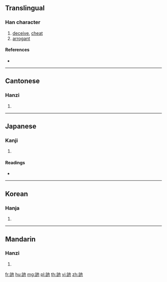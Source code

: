 {{character info/new}}
{{also|𫍙}}
==Translingual==

===Han character===
{{Han char|rn=149|rad=言|as=03|sn=10|four=04612|canj=YRPD|ids=⿰言也}}

# [[deceive]], [[cheat]]
# [[arrogant]]

====References====
* {{Han ref|kx=1148.020|dkj=35235|dj=1614.150|hdz=63944.020|uh=8A11|ud=35345|bh=B059|bd=45145}}

----

==Cantonese==

===Hanzi===
{{yue-hanzi|jyut=|y=yi4|sim=𫍙}}

# {{defn|lang=yue|sort=言03}}

----

==Japanese==

===Kanji===
{{ja-kanji|grade=|rs=言03}}

# {{defn|lang=ja|sort=言03}}

====Readings====
* {{ja-readings|on=[[し]] (shi), [[い]] (i), [[た]] (ta), [[たん]] (tan), [[だん]] (dan)|kun=|nanori=}}

----

==Korean==

===Hanja===
{{ko-hanja|hangeul=이|eumhun=|rv=i|mr=i|y=i}}

# {{defn|lang=ko|sort=言03}}

----

==Mandarin==

===Hanzi===
{{cmn-hanzi|pin=[[dàn]] ([[dan4]]), [[yí]] ([[yi2]])|wg=tan<sup>4</sup>, i<sup>2</sup>|sim=𫍙}}

# {{defn|lang=cmn|sort=言03}}

[[fr:訑]]
[[hu:訑]]
[[mg:訑]]
[[pl:訑]]
[[th:訑]]
[[vi:訑]]
[[zh:訑]]